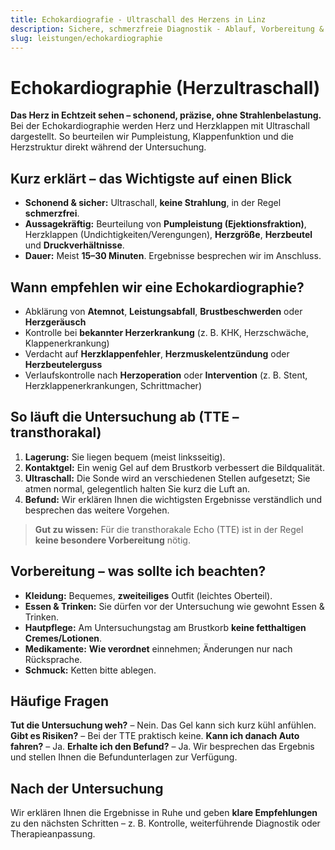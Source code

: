 ```yaml
---
title: Echokardiografie - Ultraschall des Herzens in Linz
description: Sichere, schmerzfreie Diagnostik - Ablauf, Vorbereitung & FAQs zur Echo-Untersuchung. Jetzt Termin beim Kardiologen in Linz buchen.
slug: leistungen/echokardiographie
---
```



# Echokardiographie (Herzultraschall)

**Das Herz in Echtzeit sehen – schonend, präzise, ohne Strahlenbelastung.**  
Bei der Echokardiographie werden Herz und Herzklappen mit Ultraschall dargestellt. So beurteilen wir Pumpleistung, Klappenfunktion und die Herzstruktur direkt während der Untersuchung.

## Kurz erklärt – das Wichtigste auf einen Blick

- **Schonend & sicher:** Ultraschall, **keine Strahlung**, in der Regel **schmerzfrei**.
- **Aussagekräftig:** Beurteilung von **Pumpleistung (Ejektionsfraktion)**, Herzklappen (Undichtigkeiten/Verengungen), **Herzgröße**, **Herzbeutel** und **Druckverhältnisse**.
- **Dauer:** Meist **15–30 Minuten**. Ergebnisse besprechen wir im Anschluss.

## Wann empfehlen wir eine Echokardiographie?

- Abklärung von **Atemnot**, **Leistungsabfall**, **Brustbeschwerden** oder **Herzgeräusch**
- Kontrolle bei **bekannter Herzerkrankung** (z. B. KHK, Herzschwäche, Klappenerkrankung)
- Verdacht auf **Herzklappenfehler**, **Herzmuskelentzündung** oder **Herzbeutelerguss**
- Verlaufskontrolle nach **Herzoperation** oder **Intervention** (z. B. Stent, Herzklappenerkrankungen, Schrittmacher)

## So läuft die Untersuchung ab (TTE – transthorakal)

1. **Lagerung:** Sie liegen bequem (meist linksseitig).
2. **Kontaktgel:** Ein wenig Gel auf dem Brustkorb verbessert die Bildqualität.
3. **Ultraschall:** Die Sonde wird an verschiedenen Stellen aufgesetzt; Sie atmen normal, gelegentlich halten Sie kurz die Luft an.
4. **Befund:** Wir erklären Ihnen die wichtigsten Ergebnisse verständlich und besprechen das weitere Vorgehen.

> **Gut zu wissen:** Für die transthorakale Echo (TTE) ist in der Regel **keine besondere Vorbereitung** nötig.

## Vorbereitung – was sollte ich beachten?

- **Kleidung:** Bequemes, **zweiteiliges** Outfit (leichtes Oberteil).
- **Essen & Trinken:** Sie dürfen vor der Untersuchung wie gewohnt Essen & Trinken.
- **Hautpflege:** Am Untersuchungstag am Brustkorb **keine fetthaltigen Cremes/Lotionen**.
- **Medikamente:** **Wie verordnet** einnehmen; Änderungen nur nach Rücksprache.
- **Schmuck:** Ketten bitte ablegen.

## Häufige Fragen

**Tut die Untersuchung weh?** – Nein. Das Gel kann sich kurz kühl anfühlen.  
**Gibt es Risiken?** – Bei der TTE praktisch keine.
**Kann ich danach Auto fahren?** – Ja.
**Erhalte ich den Befund?** – Ja. Wir besprechen das Ergebnis und stellen Ihnen die Befundunterlagen zur Verfügung.

## Nach der Untersuchung

Wir erklären Ihnen die Ergebnisse in Ruhe und geben **klare Empfehlungen** zu den nächsten Schritten – z. B. Kontrolle, weiterführende Diagnostik oder Therapieanpassung.

<ScheduleAppointment></ScheduleAppointment>
